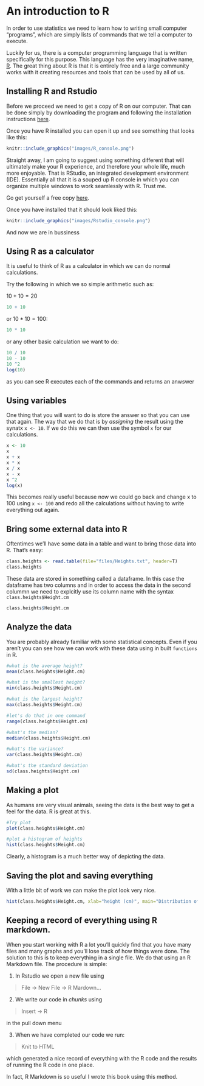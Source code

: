 # An introduction to R {#r-intro}

In order to use statistics we need to learn how to writing small computer "programs", which are simply lists of commands that we tell a computer to execute.

Luckily for us, there is a computer programming language that is written specifically for this purpose.  This language has the very imaginative name, [R](https://www.r-project.org/).  The great thing about R is that it is entirely free and a large community works with it creating resources and tools that can be used by all of us.

## Installing R and Rstudio

Before we proceed we need to get a copy of R on our computer.  That can be done simply by downloading the program and following the installation instructions [here](https://cran.r-project.org/mirrors.html).

Once you have R installed you can open it up and see something that looks like this:

```r
knitr::include_graphics("images/R_console.png")
```

Straight away, I am going to suggest using something different that will ultimately make your R experience, and therefore your whole life, much more enjoyable.  That is RStudio, an integrated development environment (IDE).   Essentially all that it is a souped up R console in which you can organize multiple windows to work seamlessly with R.  Trust me.  

Go get yourself a free copy [here](https://www.rstudio.com/).

Once you have installed that it should look liked this:

```r
knitr::include_graphics("images/Rstudio_console.png")
```

And now we are in bussiness

## Using R as a calculator

It is useful to think of R as a calculator in which we can do normal calculations.

Try the following in which we so simple arithmetic such as:

$10 + 10 = 20$ 

```r
10 + 10
```

or $10 * 10 = 100$:

```r
10 * 10
```


or any other basic calculation we want to do:

```r
10 / 10
10 - 10
10 ^2
log(10)
```

as you can see R executes each of the commands and returns an anwswer 

## Using variables

One thing that you will want to do is store the answer so that you can use that again.  The way that we do that is by _assigning_ the result using the synatx `x <- 10`.  If we do this we can then use the symbol `x` for our calculations.

```r
x <- 10
x
x + x
x * x
x / x
x - x
x ^2
log(x)
```

This becomes really useful because now we could go back and change x to 100 using `x <- 100` and redo all the calculations without having to write everything out again.

## Bring some external data into R

Oftentimes we'll have some data in a table and want to bring those data into R.  That's easy:

```r
class.heights <- read.table(file="files/Heights.txt", header=T)
class.heights
```

These data are stored in something called a dataframe.  In this case the dataframe has two columns and in order to access the data in the second colummn we need to explcitly use its column name with the syntax `class.heights$Height.cm`

```r
class.heights$Height.cm
```


## Analyze the data

You are probably already familiar with some statistical concepts.  Even if you aren't you can see how we can work with these data using in built `functions` in R.

```r
#what is the average height?
mean(class.heights$Height.cm)

#what is the smallest height?
min(class.heights$Height.cm)

#what is the largest height?
max(class.heights$Height.cm)

#let's do that in one command
range(class.heights$Height.cm)

#what's the median?
median(class.heights$Height.cm)

#what's the variance?
var(class.heights$Height.cm)

#what's the standard deviation
sd(class.heights$Height.cm)
```

## Making a plot

As humans are very visual animals, seeing the data is the best way to get a feel for the data.  R is great at this.

```r
#Try plot
plot(class.heights$Height.cm)

#plot a histogram of heights
hist(class.heights$Height.cm)
```

Clearly, a histogram is a much better way of depicting the data.

## Saving the plot and saving everything

With a little bit of work we can make the plot look very nice.

```r
hist(class.heights$Height.cm, xlab="height (cm)", main="Distribution of class heights in Human Genetics Class")

```

## Keeping a record of everything using R markdown.

When you start working with R a lot you'll quickly find that you have many files and many graphs and you'll lose track of how things were done.  The solution to this is to keep everything in a single file.  We do that using an R Markdown file.  The procedure is simple:

1. In Rstudio we open a new file using

> File -> New File -> R Mardown...

2. We write our code in _chunks_ using

> Insert -> R

in the pull down menu

3. When we have completed our code we run:

> Knit to HTML

which generated a nice record of everything with the R code and the results of running the R code in one place.  

In fact, R Markdown is so useful I wrote this book using this method.
